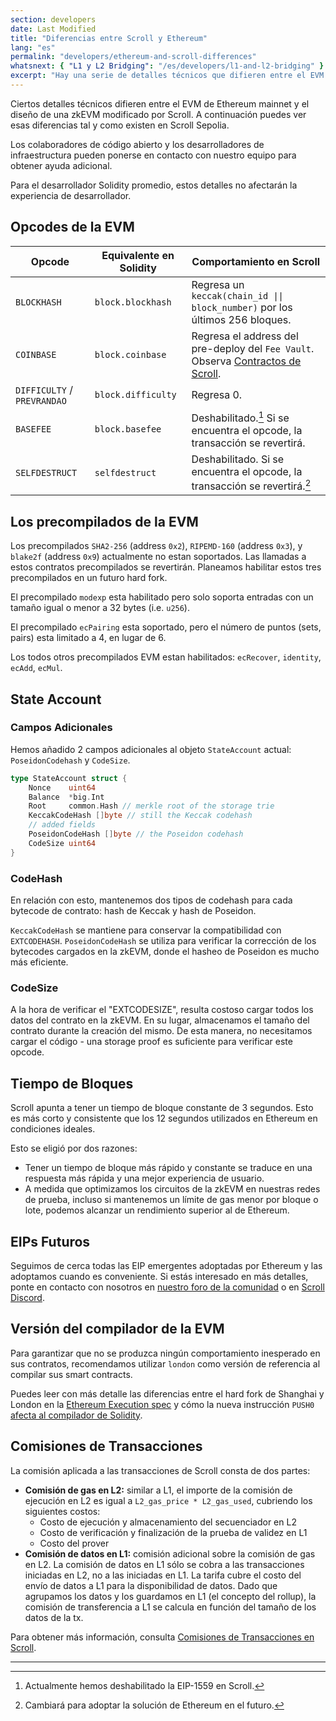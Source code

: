 ```yaml
---
section: developers
date: Last Modified
title: "Diferencias entre Scroll y Ethereum"
lang: "es"
permalink: "developers/ethereum-and-scroll-differences"
whatsnext: { "L1 y L2 Bridging": "/es/developers/l1-and-l2-bridging" }
excerpt: "Hay una serie de detalles técnicos que difieren entre el EVM de Ethereum mainnet y el diseño modificado de Scroll para un zkEVM. A continuación puedes ver esas diferencias tal y como existen ahora."
---
```



Ciertos detalles técnicos difieren entre el EVM de Ethereum mainnet y el diseño de una zkEVM modificado por Scroll. A continuación puedes ver esas diferencias tal y como existen en Scroll Sepolia.

Los colaboradores de código abierto y los desarrolladores de infraestructura pueden ponerse en contacto con nuestro equipo para obtener ayuda adicional.

<Aside type="tip" title="No te preocupes!">
  Para el desarrollador Solidity promedio, estos detalles no afectarán la experiencia de desarrollador.
</Aside>

## Opcodes de la EVM

| Opcode                      | Equivalente en Solidity | Comportamiento en Scroll                                                                                            |
| --------------------------- | ----------------------- | ---------------------------------------------------------------------------------------------------------- |
| `BLOCKHASH`                 | `block.blockhash`       | Regresa un `keccak(chain_id \|\| block_number)` por los últimos 256 bloques.                                      |
| `COINBASE`                  | `block.coinbase`        | Regresa el address del pre-deploy del `Fee Vault`. Observa [Contractos de Scroll](/es/developers/scroll-contracts). |
| `DIFFICULTY` / `PREVRANDAO` | `block.difficulty`      | Regresa 0.                                                                                                 |
| `BASEFEE`                   | `block.basefee`         | Deshabilitado.[^eip1559] Si se encuentra el opcode, la transacción se revertirá.                        |
| `SELFDESTRUCT`              | `selfdestruct`          | Deshabilitado. Si se encuentra el opcode, la transacción se revertirá.[^willadpot]                      |

[^eip1559]: Actualmente hemos deshabilitado la EIP-1559 en Scroll.
[^willadpot]: Cambiará para adoptar la solución de Ethereum en el futuro.

## Los precompilados de la EVM

Los precompilados `SHA2-256` (address `0x2`), `RIPEMD-160` (address `0x3`), y `blake2f` (address `0x9`) actualmente no estan soportados. Las llamadas a estos contratos precompilados se revertirán. Planeamos habilitar estos tres precompilados en un futuro hard fork.

El precompilado `modexp` esta habilitado pero solo soporta entradas con un tamaño igual o menor a 32 bytes (i.e. `u256`).

El precompilado `ecPairing` esta soportado, pero el número de puntos (sets, pairs) esta limitado a 4, en lugar de 6.

Los todos otros precompilados EVM estan habilitados: `ecRecover`, `identity`, `ecAdd`, `ecMul`.

## State Account

### **Campos Adicionales**

Hemos añadido 2 campos adicionales al objeto `StateAccount` actual: `PoseidonCodehash` y `CodeSize`.

```go
type StateAccount struct {
	Nonce    uint64
	Balance  *big.Int
	Root     common.Hash // merkle root of the storage trie
	KeccakCodeHash []byte // still the Keccak codehash
	// added fields
	PoseidonCodeHash []byte // the Poseidon codehash
	CodeSize uint64
}
```

### **CodeHash**

En relación con esto, mantenemos dos tipos de codehash para cada bytecode de contrato: hash de Keccak y hash de Poseidon.

`KeccakCodeHash` se mantiene para conservar la compatibilidad con `EXTCODEHASH`. `PoseidonCodeHash` se utiliza para verificar la corrección de los bytecodes cargados en la zkEVM, donde el hasheo de Poseidon es mucho más eficiente.

### CodeSize

A la hora de verificar el "EXTCODESIZE", resulta costoso cargar todos los datos del contrato en la zkEVM. En su lugar, almacenamos el tamaño del contrato durante la creación del mismo. De esta manera, no necesitamos cargar el código - una storage proof es suficiente para verificar este opcode.

## Tiempo de Bloques

Scroll apunta a tener un tiempo de bloque constante de 3 segundos. Esto es más corto y consistente que los 12 segundos utilizados en Ethereum en condiciones ideales.

Esto se eligió por dos razones:

- Tener un tiempo de bloque más rápido y constante se traduce en una respuesta más rápida y una mejor experiencia de usuario.
- A medida que optimizamos los circuitos de la zkEVM en nuestras redes de prueba, incluso si mantenemos un límite de gas menor por bloque o lote, podemos alcanzar un rendimiento superior al de Ethereum.

## EIPs Futuros

Seguimos de cerca todas las EIP emergentes adoptadas por Ethereum y las adoptamos cuando es conveniente. Si estás interesado en más detalles, ponte en contacto con nosotros en [nuestro foro de la comunidad](https://community.scroll.io) o en [Scroll Discord](https://discord.gg/scroll).

## Versión del compilador de la EVM

Para garantizar que no se produzca ningún comportamiento inesperado en sus contratos, recomendamos utilizar `london` como versión de referencia al compilar sus smart contracts.

Puedes leer con más detalle las diferencias entre el hard fork de Shanghai y London en la [Ethereum Execution spec](https://github.com/ethereum/execution-specs/blob/master/network-upgrades/mainnet-upgrades/shanghai.md) y cómo la nueva instrucción `PUSH0` [afecta al compilador de Solidity](https://blog.soliditylang.org/2023/05/10/solidity-0.8.20-release-announcement/).

## Comisiones de Transacciones

La comisión aplicada a las transacciones de Scroll consta de dos partes:

- **Comisión de gas en L2:** similar a L1, el importe de la comisión de ejecución en L2 es igual a `L2_gas_price * L2_gas_used`, cubriendo los siguientes costos:
  - Costo de ejecución y almacenamiento del secuenciador en L2
  - Costo de verificación y finalización de la prueba de validez en L1
  - Costo del prover
- **Comisión de datos en L1:** comisión adicional sobre la comisión de gas en L2. La comisión de datos en L1 sólo se cobra a las transacciones iniciadas en L2, no a las iniciadas en L1. La tarifa cubre el costo del envío de datos a L1 para la disponibilidad de datos. Dado que agrupamos los datos y los guardamos en L1 (el concepto del rollup), la comisión de transferencia a L1 se calcula en función del tamaño de los datos de la tx.

Para obtener más información, consulta [Comisiones de Transacciones en Scroll](/es/developers/transaction-fees-on-scroll).

---

